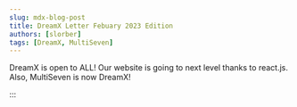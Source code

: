 ```yaml
---
slug: mdx-blog-post
title: DreamX Letter Febuary 2023 Edition
authors: [slorber]
tags: [DreamX, MultiSeven]
---
```


DreamX is open to ALL! Our website is going to next level thanks to react.js. Also, MultiSeven is now DreamX! 

:::
